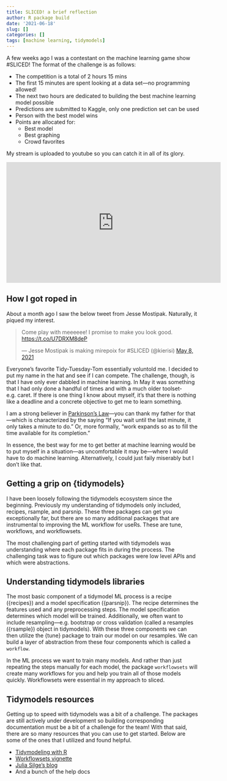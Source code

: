 ```yaml
---
title: SLICED! a brief reflection
author: R package build
date: '2021-06-18'
slug: []
categories: []
tags: [machine learning, tidymodels]
---
```



A few weeks ago I was a contestant on the machine learning game show \#SLICED! The format of the challenge is as follows: 

- The competition is a total of 2 hours 15 mins
- The first 15 minutes are spent looking at a data set—no programming allowed! 
- The next two hours are dedicated to building the best machine learning model possible
- Predictions are submitted to Kaggle, only one prediction set can be used
- Person with the best model wins 
- Points are allocated for:
  - Best model 
  - Best graphing
  - Crowd favorites
  
  
My stream is uploaded to youtube so you can catch it in all of its glory. 

<iframe width="560" height="315" src="https://www.youtube.com/embed/4RnegRlUKVw" title="YouTube video player" frameborder="0" allow="accelerometer; autoplay; clipboard-write; encrypted-media; gyroscope; picture-in-picture" allowfullscreen></iframe>
  
## How I got roped in


About a month ago I saw the below tweet from Jesse Mostipak. Naturally, it piqued my interest. 

<blockquote class="twitter-tweet"><p lang="en" dir="ltr">Come play with meeeeee! I promise to make you look good. <a href="https://t.co/U7DRXM8deP">https://t.co/U7DRXM8deP</a></p>&mdash; Jesse Mostipak is making mirepoix for #SLICED (@kierisi) <a href="https://twitter.com/kierisi/status/1390828946191753217?ref_src=twsrc%5Etfw">May 8, 2021</a></blockquote> <script async src="https://platform.twitter.com/widgets.js" charset="utf-8"></script>
  
Everyone's favorite Tidy-Tuesday-Tom essentially voluntold me. I decided to put my name in the hat and see if I can compete. The challenge, though, is that I have only ever dabbled in machine learning. In May it was something that I had only done a handful of times and with a much older toolset-e.g. caret. If there is one thing I know about myself, it's that there is nothing like a deadline and a concrete objective to get me to learn something. 

I am a strong believer in [Parkinson's Law](https://en.wikipedia.org/wiki/Parkinson's_law)—you can thank my father for that—which is characterized by the saying "If you wait until the last minute, it only takes a minute to do." Or, more formally, "work expands so as to fill the time available for its completion."

In essence, the best way for me to get better at machine learning would be to put myself in a situation—as uncomfortable it may be—where I would have to do machine learning. Alternatively, I could just faily miserably but I don't like that. 

## Getting a grip on {tidymodels} 

I have been loosely following the tidymodels ecosystem since the beginning. Previously my understanding of tidymodels only included, recipes, rsample, and parsnip. These three packages can get you exceptionally far, but there are so many additional packages that are instrumental to improving the ML workflow for useRs. These are tune, workflows, and workflowsets. 

The most challenging part of getting started with tidymodels was understanding where each package fits in during the process. The challenging task was to figure out which packages were low level APIs and which were abstractions. 

## Understanding tidymodels libraries

The most basic component of a tidymodel ML process is a recipe ({recipes}) and a model specification ({parsnip}). The recipe determines the features used and any preprocessing steps. The model specification determines which model will be trained. Additionally, we often want to include resampling—e.g. bootstrap or cross validation (called a resamples ({rsample}) object in tidymodels). With these three components we can then utilize the {tune} package to train our model on our resamples. We can build a layer of abstraction from these four components which is called a `workflow`. 

In the ML process we want to train many models. And rather than just repeating the steps manually for each model, the package `workflowsets` will create many workflows for you and help you train all of those models quickly. Workflowsets were essential in my approach to sliced. 

## Tidymodels resources  

Getting up to speed with tidymodels was a bit of a challenge. The packages are still actively under development so building corresponding documentation must be a bit of a challenge for the team! With that said, there are so many resources that you can use to get started. Below are some of the ones that I utilized and found helpful. 


- [Tidymodeling with R](http://tmwr.org/)
- [Workflowsets vignette](https://workflowsets.tidymodels.org/articles/evaluating-different-predictor-sets.html)
- [Julia Silge's blog](http://juliasilge.com/)
- And a bunch of the help docs










